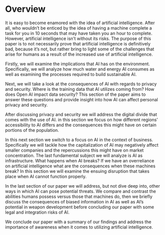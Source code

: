 # Overview 

It is easy to become enamored with the idea of artificial intelligence. After all, who wouldn’t be enticed by the idea of having a machine complete a task for you in 10 seconds that may have taken you an hour to complete. However, artificial intelligence isn’t without its risks. The purpose of this paper is to not necessarily prove that artificial intelligence is definitively bad, because it's not, but rather bring to light some of the challenges that arise for humans as a result of the increased use of artificial intelligence.

Firstly, we will examine the implications that AI has on the environment. Specifically, we will analyze how much water and energy AI consumes as well as examining the processes required to build sustainable AI.

Next, we will take a look at the consequences of AI with regards to privacy and security. Where is the training data that AI utilizes coming from? How does Open AI impact data security? This section of the paper aims to answer these questions and provide insight into how AI can affect personal privacy and security. 

After discussing privacy and security we will address the digital divide that comes with the use of AI. in this section we focus on how different regions’ accessibility to AI differs and the consequences this might have on certain portions of the population. 

In this next section we switch to a focus on AI in the context of business. Specifically we will tackle how the capitalization of AI may negatively affect smaller companies and the repercussions this might have on market concentration. 
The last fundamental subject we will analyze is AI as infrastructure. What happens when AI breaks? If we have an overreliance on artificial intelligence what are the consequences when these machines break? In this section we will examine the ensuing disruption that takes place when AI cannot function properly. 

In the last section of our paper we will address, but not dive deep into, other ways in which AI can pose potential threats. We compare and contrast the abilities humans possess versus those that machines do, then we briefly discuss the consequences of biased information in AI as well as AI’s potential in weapon development before concluding our paper with some legal and integration risks of AI. 

We conclude our paper with a summary of our findings and address the importance of awareness when it comes to utilizing artificial intelligence.

